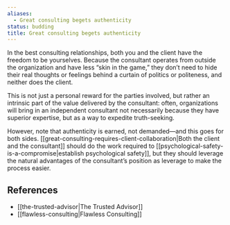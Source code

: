 ```yaml
---
aliases:
  - Great consulting begets authenticity
status: budding
title: Great consulting begets authenticity
---
```

In the best consulting relationships, both you and the client have the freedom to be yourselves. Because the consultant operates from outside the organization and have less “skin in the game,” they don’t need to hide their real thoughts or feelings behind a curtain of politics or politeness, and neither does the client.

This is not just a personal reward for the parties involved, but rather an intrinsic part of the value delivered by the consultant: often, organizations will bring in an independent consultant not necessarily because they have superior expertise, but as a way to expedite truth-seeking.

However, note that authenticity is earned, not demanded—and this goes for both sides. [[great-consulting-requires-client-collaboration|Both the client and the consultant]] should do the work required to [[psychological-safety-is-a-compromise|establish psychological safety]], but they should leverage the natural advantages of the consultant’s position as leverage to make the process easier.

## References

- [[the-trusted-advisor|The Trusted Advisor]]
- [[flawless-consulting|Flawless Consulting]]
